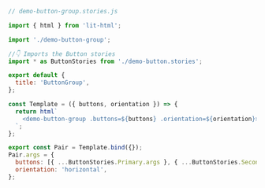 ```js
// demo-button-group.stories.js

import { html } from 'lit-html';

import './demo-button-group';

//👇 Imports the Button stories
import * as ButtonStories from './demo-button.stories';

export default {
  title: 'ButtonGroup',
};

const Template = ({ buttons, orientation }) => {
  return html`
    <demo-button-group .buttons=${buttons} .orientation=${orientation}></demo-button-group>
  `;
};

export const Pair = Template.bind({});
Pair.args = {
  buttons: [{ ...ButtonStories.Primary.args }, { ...ButtonStories.Secondary.args }],
  orientation: 'horizontal',
};
```
